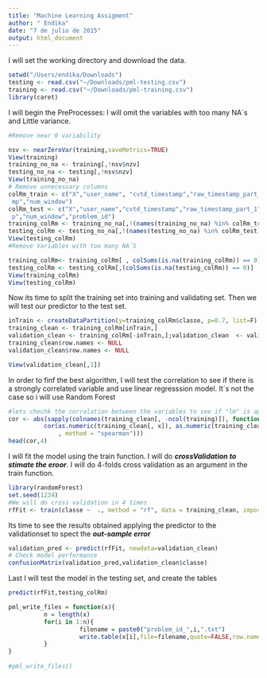 ```yaml
---
title: "Machine Learning Assigment"
author: " Endika"
date: "7 de julio de 2015"
output: html_document
---
```

I will set the working directory and download the data.

```r

setwd("/Users/endika/Downloads")
testing <- read.csv("~/Downloads/pml-testing.csv")
training <- read.csv("~/Downloads/pml-training.csv")
library(caret)
```

I will begin the PreProcesses: I will omit the variables with too many NA´s and Little variance.

```r

#Remove near 0 variability

nsv <- nearZeroVar(training,saveMetrics=TRUE)
View(training)
training_no_na <- training[,!nsv$nzv]
testing_no_na <- testing[,!nsv$nzv]
View(training_no_na)
# Remove unnecessary columns
colRm_train <- c("X","user_name", "cvtd_timestamp","raw_timestamp_part_1","raw_timestamp_part_2","cvtd_timesta
 mp","num_window")
colRm_test <- c("X","user_name","cvtd_timestamp","raw_timestamp_part_1","raw_timestamp_part_2","cvtd_timestam
 p","num_window","problem_id")
training_colRm <- training_no_na[,!(names(training_no_na) %in% colRm_train)]
testing_colRm <- testing_no_na[,!(names(testing_no_na) %in% colRm_test)]
View(testing_colRm)
#Remove Variables with too many NA´S

training_colRm<- training_colRm[ , colSums(is.na(training_colRm)) == 0]
testing_colRm <- testing_colRm[,(colSums(is.na(testing_colRm)) == 0)]
View(training_colRm)
View(testing_colRm)
```

Now its time to split the training set into training and validating set. Then we will test our predictor to the test set.
```r
inTrain <- createDataPartition(y=training_colRm$classe, p=0.7, list=F)
training_clean <- training_colRm[inTrain,]
validation_clean <- training_colRm[-inTrain,];validation_clean  <- validation_clean
training_clean$row.names <- NULL
validation_clean$row.names <- NULL

View(validation_clean[,1])
```

In order to finf the best algorithm, I will test the correlation to see if there is a strongly correlated variable and use linear regresssion model. It´s not the case so i will use Random Forest
```r
#lets chechk the corralation between the variables to see if "lm" is apropiate
cor <- abs(sapply(colnames(training_clean[, -ncol(training)]), function(x) 
          cor(as.numeric(training_clean[, x]), as.numeric(training_clean$classe)
              , method = "spearman")))
head(cor,4)
```

I will fit the model using the train function. I will do ***crossValidation to stimate the eroor***. I will do 4-folds cross validation as an argument in the train function.
```r
library(randomForest)
set.seed(1234)
#We will do cross validation in 4 times
rfFit <- train(classe ~  ., method = "rf", data = training_clean, importance = T, trControl = trainControl(method = "cv", number = 4))

```
Its time to see the results obtained applying the predictor to the validationset to spect the ***out-sample error***

```r
validation_pred <- predict(rfFit, newdata=validation_clean)
# Check model performance
confusionMatrix(validation_pred,validation_clean$classe)
```





Last I will test the model in the testing set, and create the tables
```r
predict(rfFit,testing_colRm)

pml_write_files = function(x){
          n = length(x)
          for(i in 1:n){
                    filename = paste0("problem_id_",i,".txt")
                    write.table(x[i],file=filename,quote=FALSE,row.names=FALSE,col.names=FALSE)
          }
}
 
#pml_write_files()
```

